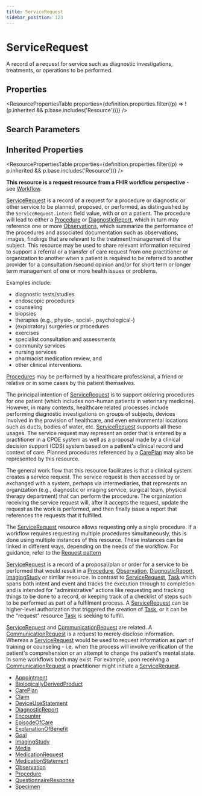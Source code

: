 ```yaml
---
title: ServiceRequest
sidebar_position: 123
---
```


# ServiceRequest

A record of a request for service such as diagnostic investigations, treatments, or operations to be performed.

<Tabs queryString="intro-section">
<TabItem value="schema" label="Schema" default>


## Properties


<ResourcePropertiesTable properties={definition.properties.filter((p) => !(p.inherited && p.base.includes('Resource')))} />

## Search Parameters

<SearchParamsTable searchParams={definition.searchParameters} />

## Inherited Properties

<ResourcePropertiesTable properties={definition.properties.filter((p) => p.inherited && p.base.includes('Resource'))} />

</TabItem>
  <TabItem value="usage" label="Usage">
    <div>   <a name="scope"></a>      <a name="dstu"></a>   <p>    <strong>This resource is a request resource from a FHIR workflow perspective</strong> - see <a href="https://www.hl7.org/fhir/workflow.html">Workflow</a>.</p>   <p>    <a href="/docs/api/fhir/resources/servicerequest">ServiceRequest</a> is a record of a request for a procedure or diagnostic or other service to be planned, proposed, or performed, as distinguished by the <code>ServiceRequest.intent</code> field value, with or on a patient. The procedure will lead to either a <a href="/docs/api/fhir/resources/procedure">Procedure</a> or <a href="/docs/api/fhir/resources/diagnosticreport">DiagnosticReport</a>, which in turn may reference one or more <a href="/docs/api/fhir/resources/observation">Observations</a>, which summarize the performance of the procedures and associated documentation such as observations, images, findings that are relevant to the treatment/management of the subject. This resource may be used to share relevant information required to support a referral or a transfer of care request from one practitioner or organization to another when a patient is required to be referred to another provider for a consultation /second opinion and/or for short term or longer term management of one or more health issues or problems. </p>   <p> Examples include: </p>   <ul>    <li>  diagnostic tests/studies</li>    <li>  endoscopic procedures</li>    <li>  counseling</li>    <li>  biopsies</li>    <li>  therapies (e.g., physio-, social-, psychological-)</li>    <li>  (exploratory) surgeries or procedures</li>    <li>  exercises</li>    <li>  specialist consultation and assessments</li>    <li>  community services</li>    <li>  nursing services</li>    <li>  pharmacist medication review, and</li>    <li>  other clinical interventions.</li>   </ul>   <p>   <a href="/docs/api/fhir/resources/procedure">Procedures</a> may be performed by a healthcare professional, a friend or relative or in some cases by the patient themselves. </p>   <p>The principal intention of <a href="/docs/api/fhir/resources/servicerequest">ServiceRequest</a> is to support ordering procedures for one patient (which includes non-human patients in veterinary medicine). However, in many contexts, healthcare related processes include performing diagnostic investigations on groups of subjects, devices involved in the provision of healthcare, and even environmental locations such as ducts, bodies of water, etc. <a href="/docs/api/fhir/resources/servicerequest">ServiceRequest</a> supports all these usages.  The service request may represent an order that is entered by a practitioner in a CPOE system as well as a proposal made by a clinical decision support (CDS) system based on a patient's clinical record and context of care. Planned procedures referenced by a <a href="/docs/api/fhir/resources/careplan">CarePlan</a> may also be represented by this resource. </p>   <p>The general work flow that this resource facilitates is that a clinical system creates a service request. The service request is then accessed by or exchanged with a system, perhaps via intermediaries, that represents an organization (e.g., diagnostic or imaging service, surgical team, physical therapy department) that can perform the procedure. The organization receiving the service request will, after it accepts the request, update the request as the work is performed, and then finally issue a report that references the requests that it fulfilled.</p>   <p>The <a href="/docs/api/fhir/resources/servicerequest">ServiceRequest</a> resource allows requesting only a single procedure. If a workflow requires requesting multiple procedures simultaneously, this is done using multiple instances of this resource. These instances can be linked in different ways, depending on the needs of the workflow. For guidance, refer to the <a href="https://www.hl7.org/fhir/request.html">Request pattern</a>   </p>  </div>
    </TabItem>
  <TabItem value="relationships" label="Relationships">
    <div>   <a name="bnr"></a>        <p>  <a href="/docs/api/fhir/resources/servicerequest">ServiceRequest</a> is a record of a proposal/plan or order for a service to be performed that would result in a <a href="/docs/api/fhir/resources/procedure">Procedure</a>, <a href="/docs/api/fhir/resources/observation">Observation</a>, <a href="/docs/api/fhir/resources/diagnosticreport">DiagnosticReport</a>, <a href="/docs/api/fhir/resources/imagingstudy">ImagingStudy</a> or similar resource. In contrast to <a href="/docs/api/fhir/resources/servicerequest">ServiceRequest</a>, <a href="/docs/api/fhir/resources/task">Task</a> which spans both intent and event and tracks the execution through to completion and is intended for "administrative" actions like requesting and tracking things to be done to a record, or keeping track of a checklist of steps such to be performed as part of a fulfilment process. A <a href="/docs/api/fhir/resources/servicerequest">ServiceRequest</a> can be higher-level authorization that triggered the creation of <a href="/docs/api/fhir/resources/task">Task</a>, or it can be the "request" resource <a href="/docs/api/fhir/resources/task">Task</a> is seeking to fulfill.     </p>   <p>    <a href="/docs/api/fhir/resources/servicerequest">ServiceRequest</a> and <a href="/docs/api/fhir/resources/communicationrequest">CommunicationRequest</a> are related. A <a href="/docs/api/fhir/resources/communicationrequest">CommunicationRequest</a> is a request to merely disclose information. Whereas a <a href="/docs/api/fhir/resources/servicerequest">ServiceRequest</a> would be used to request information as part of training or counseling - i.e. when the process will involve verification of the patient's comprehension or an attempt to change the patient's mental state. In some workflows both may exist.  For example, upon receiving a <a href="/docs/api/fhir/resources/communicationrequest">CommunicationRequest</a> a practitioner might initiate a <a href="/docs/api/fhir/resources/servicerequest">ServiceRequest</a>.     </p>  </div>
    </TabItem>
  
  <TabItem value="referencedBy" label="Referenced By">
    <ul><li><a href="/docs/api/fhir/resources/appointment">Appointment</a></li>
<li><a href="/docs/api/fhir/resources/biologicallyderivedproduct">BiologicallyDerivedProduct</a></li>
<li><a href="/docs/api/fhir/resources/careplan">CarePlan</a></li>
<li><a href="/docs/api/fhir/resources/claim">Claim</a></li>
<li><a href="/docs/api/fhir/resources/deviceusestatement">DeviceUseStatement</a></li>
<li><a href="/docs/api/fhir/resources/diagnosticreport">DiagnosticReport</a></li>
<li><a href="/docs/api/fhir/resources/encounter">Encounter</a></li>
<li><a href="/docs/api/fhir/resources/episodeofcare">EpisodeOfCare</a></li>
<li><a href="/docs/api/fhir/resources/explanationofbenefit">ExplanationOfBenefit</a></li>
<li><a href="/docs/api/fhir/resources/goal">Goal</a></li>
<li><a href="/docs/api/fhir/resources/imagingstudy">ImagingStudy</a></li>
<li><a href="/docs/api/fhir/resources/media">Media</a></li>
<li><a href="/docs/api/fhir/resources/medicationrequest">MedicationRequest</a></li>
<li><a href="/docs/api/fhir/resources/medicationstatement">MedicationStatement</a></li>
<li><a href="/docs/api/fhir/resources/observation">Observation</a></li>
<li><a href="/docs/api/fhir/resources/procedure">Procedure</a></li>
<li><a href="/docs/api/fhir/resources/questionnaireresponse">QuestionnaireResponse</a></li>
<li><a href="/docs/api/fhir/resources/specimen">Specimen</a></li></ul>
    </TabItem>

</Tabs>
